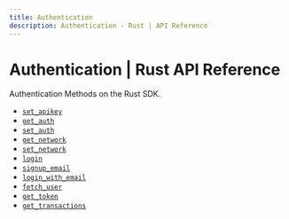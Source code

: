```yaml
---
title: Authentication
description: Authentication - Rust | API Reference
---
```


# Authentication | Rust API Reference

Authentication Methods on the Rust SDK.

- [`set_apikey`](/api-reference/rust/authentication/set_apikey)
- [`get_auth`](/api-reference/rust/authentication/get_auth)
- [`set_auth`](/api-reference/rust/authentication/set_auth)
- [`get_network`](/api-reference/rust/authentication/get_network)
- [`set_network`](/api-reference/rust/authentication/set_network)
- [`login`](/api-reference/rust/authentication/login)
- [`signup_email`](/api-reference/rust/authentication/signup_email)
- [`login_with_email`](/api-reference/rust/authentication/login_with_email)
- [`fetch_user`](/api-reference/rust/authentication/fetch_user)
- [`get_token`](/api-reference/rust/authentication/get_token)
- [`get_transactions`](/api-reference/rust/authentication/get_transactions)